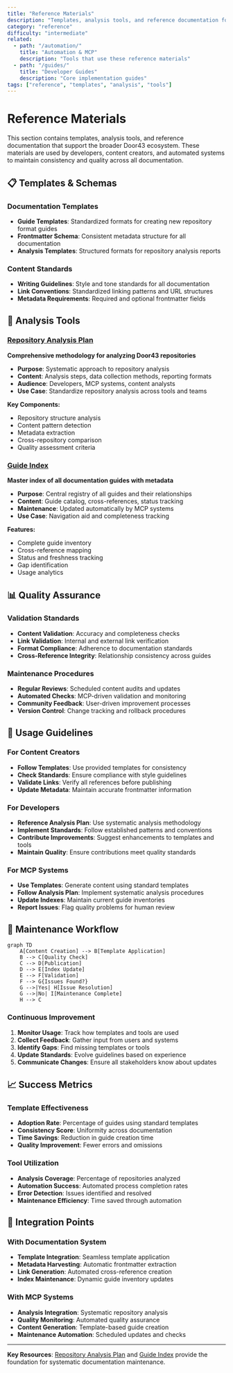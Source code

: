 ```yaml
---
title: "Reference Materials"
description: "Templates, analysis tools, and reference documentation for Door43 ecosystem"
category: "reference"
difficulty: "intermediate"
related:
  - path: "/automation/"
    title: "Automation & MCP"
    description: "Tools that use these reference materials"
  - path: "/guides/"
    title: "Developer Guides"
    description: "Core implementation guides"
tags: ["reference", "templates", "analysis", "tools"]
---
```


# Reference Materials

This section contains templates, analysis tools, and reference documentation that support the broader Door43 ecosystem. These materials are used by developers, content creators, and automated systems to maintain consistency and quality across all documentation.

## 📋 **Templates & Schemas**

### **Documentation Templates**
- **Guide Templates**: Standardized formats for creating new repository format guides
- **Frontmatter Schema**: Consistent metadata structure for all documentation
- **Analysis Templates**: Structured formats for repository analysis reports

### **Content Standards**
- **Writing Guidelines**: Style and tone standards for all documentation
- **Link Conventions**: Standardized linking patterns and URL structures
- **Metadata Requirements**: Required and optional frontmatter fields

## 🔧 **Analysis Tools**

### **[Repository Analysis Plan](repository-analysis-plan)**
**Comprehensive methodology for analyzing Door43 repositories**

- **Purpose**: Systematic approach to repository analysis
- **Content**: Analysis steps, data collection methods, reporting formats
- **Audience**: Developers, MCP systems, content analysts
- **Use Case**: Standardize repository analysis across tools and teams

**Key Components:**
- Repository structure analysis
- Content pattern detection
- Metadata extraction
- Cross-repository comparison
- Quality assessment criteria

### **[Guide Index](guide-index)**
**Master index of all documentation guides with metadata**

- **Purpose**: Central registry of all guides and their relationships
- **Content**: Guide catalog, cross-references, status tracking
- **Maintenance**: Updated automatically by MCP systems
- **Use Case**: Navigation aid and completeness tracking

**Features:**
- Complete guide inventory
- Cross-reference mapping
- Status and freshness tracking
- Gap identification
- Usage analytics

## 📊 **Quality Assurance**

### **Validation Standards**
- **Content Validation**: Accuracy and completeness checks
- **Link Validation**: Internal and external link verification
- **Format Compliance**: Adherence to documentation standards
- **Cross-Reference Integrity**: Relationship consistency across guides

### **Maintenance Procedures**
- **Regular Reviews**: Scheduled content audits and updates
- **Automated Checks**: MCP-driven validation and monitoring
- **Community Feedback**: User-driven improvement processes
- **Version Control**: Change tracking and rollback procedures

## 🎯 **Usage Guidelines**

### **For Content Creators**
- **Follow Templates**: Use provided templates for consistency
- **Check Standards**: Ensure compliance with style guidelines
- **Validate Links**: Verify all references before publishing
- **Update Metadata**: Maintain accurate frontmatter information

### **For Developers**
- **Reference Analysis Plan**: Use systematic analysis methodology
- **Implement Standards**: Follow established patterns and conventions
- **Contribute Improvements**: Suggest enhancements to templates and tools
- **Maintain Quality**: Ensure contributions meet quality standards

### **For MCP Systems**
- **Use Templates**: Generate content using standard templates
- **Follow Analysis Plan**: Implement systematic analysis procedures
- **Update Indexes**: Maintain current guide inventories
- **Report Issues**: Flag quality problems for human review

## 🔄 **Maintenance Workflow**

```mermaid
graph TD
    A[Content Creation] --> B[Template Application]
    B --> C[Quality Check]
    C --> D[Publication]
    D --> E[Index Update]
    E --> F[Validation]
    F --> G{Issues Found?}
    G -->|Yes| H[Issue Resolution]
    G -->|No| I[Maintenance Complete]
    H --> C
```

### **Continuous Improvement**
1. **Monitor Usage**: Track how templates and tools are used
2. **Collect Feedback**: Gather input from users and systems
3. **Identify Gaps**: Find missing templates or tools
4. **Update Standards**: Evolve guidelines based on experience
5. **Communicate Changes**: Ensure all stakeholders know about updates

## 📈 **Success Metrics**

### **Template Effectiveness**
- **Adoption Rate**: Percentage of guides using standard templates
- **Consistency Score**: Uniformity across documentation
- **Time Savings**: Reduction in guide creation time
- **Quality Improvement**: Fewer errors and omissions

### **Tool Utilization**
- **Analysis Coverage**: Percentage of repositories analyzed
- **Automation Success**: Automated process completion rates
- **Error Detection**: Issues identified and resolved
- **Maintenance Efficiency**: Time saved through automation

## 🔗 **Integration Points**

### **With Documentation System**
- **Template Integration**: Seamless template application
- **Metadata Harvesting**: Automatic frontmatter extraction
- **Link Generation**: Automated cross-reference creation
- **Index Maintenance**: Dynamic guide inventory updates

### **With MCP Systems**
- **Analysis Integration**: Systematic repository analysis
- **Quality Monitoring**: Automated quality assurance
- **Content Generation**: Template-based guide creation
- **Maintenance Automation**: Scheduled updates and checks

---

**Key Resources**: [Repository Analysis Plan](repository-analysis-plan) and [Guide Index](guide-index) provide the foundation for systematic documentation maintenance.
